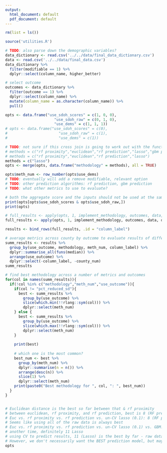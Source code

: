 ```yaml
---
output:
  html_document: default
  pdf_document: default
---
```

```r
rm(list = ls())
```

```r
source('utilities.R')

# TODO: also parse down the demographic variables?
data_dictionary <- read.csv('../../data/final_data_dictionary.csv')
data <- read.csv('../../data/final_data.csv')
data_dictionary %>% 
  filter(modifiable == 1) %>% 
  dplyr::select(column_name, higher_better)
```

```r
# select outcome
outcomes <- data_dictionary %>% 
  filter(outcome == 1) %>% 
  dplyr::select(column_name) %>% 
  mutate(column_name = as.character(column_name)) %>% 
  pull()
```

```r
opts <- data.frame("use_sdoh_scores" = c(1, 0, 0),
                      "use_sdoh_raw" = c(0, 1, 0),
                      "use_dems" = c(1, 1, 1))
# opts <- data.frame("use_sdoh_scores" = c(0),
#                       "use_sdoh_raw" = c(1),
#                       "use_dems" = c(1))

# TODO: not sure if this cross join is going to work out with the functions later because we want to run the RF model only once for each row and get the prediction and proximity out of it
# methods = c("rf proximity","euclidean","rf prediction","lasso","gbm prediction")
# methods = c("rf proximity","euclidean","rf prediction","lasso")
methods = c("lasso")
opts <- merge(opts, data.frame("methodology" = methods), all = TRUE)

opts$meth_num <- row_number(opts$use_dems)
# TODO: eventually will add a remove modifiable, relevant option
# TODO: other prediction algorithms: rf prediction, gbm prediction
# TODO: what other metrics to use to evaluate?

# both the aggregate score and the inputs should not be used at the same time
print(opts[opts$use_sdoh_scores & opts$use_sdoh_raw,])
print(opts)
```

```r
# full_results <- apply(opts, 1, implement_methodology, outcomes, data, data_dictionary)
full_results <- apply(opts, 1, implement_methodology, outcomes, data, data_dictionary, num_counties = 1)
```

```r
results <- bind_rows(full_results, .id = "column_label")

# average metrics across county by outcome to evaluate results of different methodologies
summ_results <- results %>% 
  group_by(use_outcome, methodology, meth_num, column_label) %>% 
  dplyr::summarise_all(funs(median)) %>% 
  arrange(use_outcome) %>% 
  dplyr::select(-column_label, -county_num)
summ_results
```

```r
# find best methodology across a number of metrics and outcomes 
for(col in names(summ_results)){
  if(!col %in% c("methodology","meth_num","use_outcome")){
    if(col != "pct_reduced_sd"){
      best <- summ_results %>% 
        group_by(use_outcome) %>% 
        slice(which.min(!!rlang::sym(col))) %>% 
        dplyr::select(meth_num)  
    } else {
      best <- summ_results %>% 
        group_by(use_outcome) %>% 
        slice(which.max(!!rlang::sym(col))) %>% 
        dplyr::select(meth_num)
    }
    
    print(best)
    
    # which one is the most common?
    best_num <- best %>% 
      group_by(meth_num) %>% 
      dplyr::summarise(n = n()) %>% 
      arrange(desc(n)) %>% 
      slice(1) %>% 
      dplyr::select(meth_num)
    print(paste0("Best methodology for ", col, ": ", best_num))
  }
}


# Euclidean distance is the best so far between that & rf proximity
# between euclidean, rf proximity, and rf prediction, best is 8 (RF pred) - raw data
# Euc vs. rf proximity vs. rf prediction vs. un-CV lasso (0.1): 8 (RF pred) or 11 (Lasso)
# Seems like using all of the raw data is always best
# Euc vs. rf proximity vs. rf prediction vs. un-CV lasso (0.1) vs. GBM: 8 (RF pred) or 11(Lasso)
# another time, definitely 11 Lasso
# using CV to predict results, 11 (Lasso) is the best by far - raw data. 2nd best is 10
# However, we don't necessarily want the BEST prediction model, but maybe we can try removing the modifiable variables and re-running?
opts

```